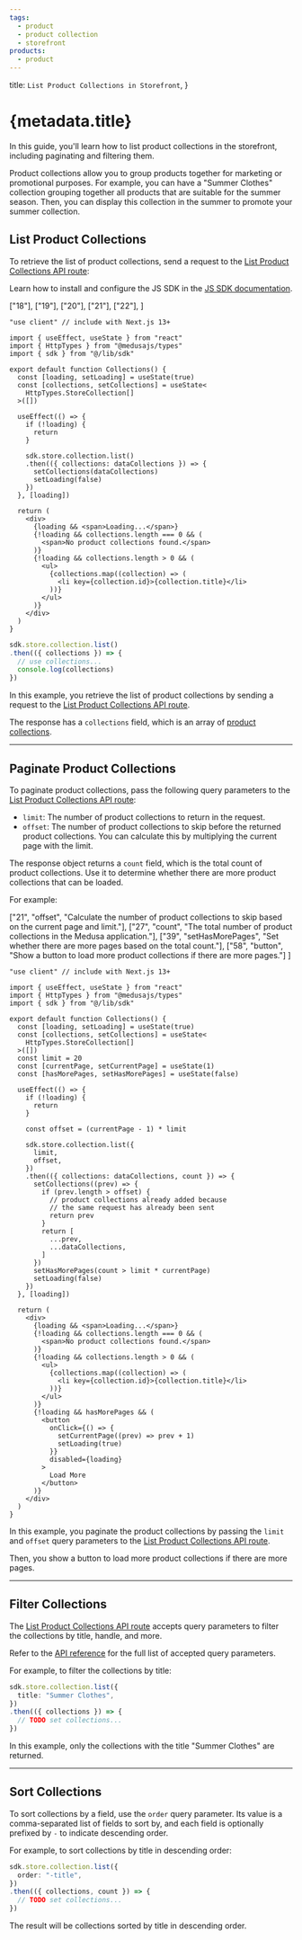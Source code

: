 ```yaml
---
tags:
  - product
  - product collection
  - storefront
products:
  - product
---
```



  title: `List Product Collections in Storefront`,
}

# {metadata.title}

In this guide, you'll learn how to list product collections in the storefront, including paginating and filtering them.

<Note title="Good to know">

Product collections allow you to group products together for marketing or promotional purposes. For example, you can have a "Summer Clothes" collection grouping together all products that are suitable for the summer season. Then, you can display this collection in the summer to promote your summer collection.

</Note>

## List Product Collections

To retrieve the list of product collections, send a request to the [List Product Collections API route](!api!/store#collections_getcollections):

<Note title="Tip">

Learn how to install and configure the JS SDK in the [JS SDK documentation](../../../../js-sdk/page.mdx).

</Note>

<CodeTabs group="store-request">
  <CodeTab label="React" value="react">

  ["18"], ["19"], ["20"],
  ["21"], ["22"],
]

  ```tsx highlights={highlights}
  "use client" // include with Next.js 13+

  import { useEffect, useState } from "react"
  import { HttpTypes } from "@medusajs/types"
  import { sdk } from "@/lib/sdk"

  export default function Collections() {
    const [loading, setLoading] = useState(true)
    const [collections, setCollections] = useState<
      HttpTypes.StoreCollection[]
    >([])

    useEffect(() => {
      if (!loading) {
        return 
      }

      sdk.store.collection.list()
      .then(({ collections: dataCollections }) => {
        setCollections(dataCollections)
        setLoading(false)
      })
    }, [loading])

    return (
      <div>
        {loading && <span>Loading...</span>}
        {!loading && collections.length === 0 && (
          <span>No product collections found.</span>
        )}
        {!loading && collections.length > 0 && (
          <ul>
            {collections.map((collection) => (
              <li key={collection.id}>{collection.title}</li>
            ))}
          </ul>
        )}
      </div>
    )
  }
  ```

  </CodeTab>
  <CodeTab label="JS SDK" value="js-sdk">

  ```ts
  sdk.store.collection.list()
  .then(({ collections }) => {
    // use collections...
    console.log(collections)
  })
  ```

  </CodeTab>
</CodeTabs>

In this example, you retrieve the list of product collections by sending a request to the [List Product Collections API route](!api!/store#collections_getcollections).

The response has a `collections` field, which is an array of [product collections](!api!/store#collections_getcollections).

---

## Paginate Product Collections

To paginate product collections, pass the following query parameters to the [List Product Collections API route](!api!/store#collections_getcollections):

- `limit`: The number of product collections to return in the request.
- `offset`: The number of product collections to skip before the returned product collections. You can calculate this by multiplying the current page with the limit.

The response object returns a `count` field, which is the total count of product collections. Use it to determine whether there are more product collections that can be loaded.

For example:

  ["21", "offset", "Calculate the number of product collections to skip based on the current page and limit."],
  ["27", "count", "The total number of product collections in the Medusa application."],
  ["39", "setHasMorePages", "Set whether there are more pages based on the total count."],
  ["58", "button", "Show a button to load more product collections if there are more pages."]
]

```tsx highlights={paginateHighlights}
"use client" // include with Next.js 13+

import { useEffect, useState } from "react"
import { HttpTypes } from "@medusajs/types"
import { sdk } from "@/lib/sdk"

export default function Collections() {
  const [loading, setLoading] = useState(true)
  const [collections, setCollections] = useState<
    HttpTypes.StoreCollection[]
  >([])
  const limit = 20
  const [currentPage, setCurrentPage] = useState(1)
  const [hasMorePages, setHasMorePages] = useState(false)

  useEffect(() => {
    if (!loading) {
      return 
    }

    const offset = (currentPage - 1) * limit

    sdk.store.collection.list({
      limit,
      offset,
    })
    .then(({ collections: dataCollections, count }) => {
      setCollections((prev) => {
        if (prev.length > offset) {
          // product collections already added because 
          // the same request has already been sent
          return prev
        }
        return [
          ...prev,
          ...dataCollections,
        ]
      })
      setHasMorePages(count > limit * currentPage)
      setLoading(false)
    })
  }, [loading])

  return (
    <div>
      {loading && <span>Loading...</span>}
      {!loading && collections.length === 0 && (
        <span>No product collections found.</span>
      )}
      {!loading && collections.length > 0 && (
        <ul>
          {collections.map((collection) => (
            <li key={collection.id}>{collection.title}</li>
          ))}
        </ul>
      )}
      {!loading && hasMorePages && (
        <button 
          onClick={() => {
            setCurrentPage((prev) => prev + 1)
            setLoading(true)
          }}
          disabled={loading}
        >
          Load More
        </button>
      )}
    </div>
  )
}
```

In this example, you paginate the product collections by passing the `limit` and `offset` query parameters to the [List Product Collections API route](!api!/store#collections_getcollections).

Then, you show a button to load more product collections if there are more pages.

---

## Filter Collections

The [List Product Collections API route](!api!/store#collections_getcollections) accepts query parameters to filter the collections by title, handle, and more.

Refer to the [API reference](!api!/store#collections_getcollections) for the full list of accepted query parameters.

For example, to filter the collections by title:

```ts
sdk.store.collection.list({
  title: "Summer Clothes",
})
.then(({ collections }) => {
  // TODO set collections...
})
```

In this example, only the collections with the title "Summer Clothes" are returned.

---

## Sort Collections

To sort collections by a field, use the `order` query parameter. Its value is a comma-separated list of fields to sort by, and each field is optionally prefixed by `-` to indicate descending order.

For example, to sort collections by title in descending order:

```ts
sdk.store.collection.list({
  order: "-title",
})
.then(({ collections, count }) => {
  // TODO set collections...
})
```

The result will be collections sorted by title in descending order.
